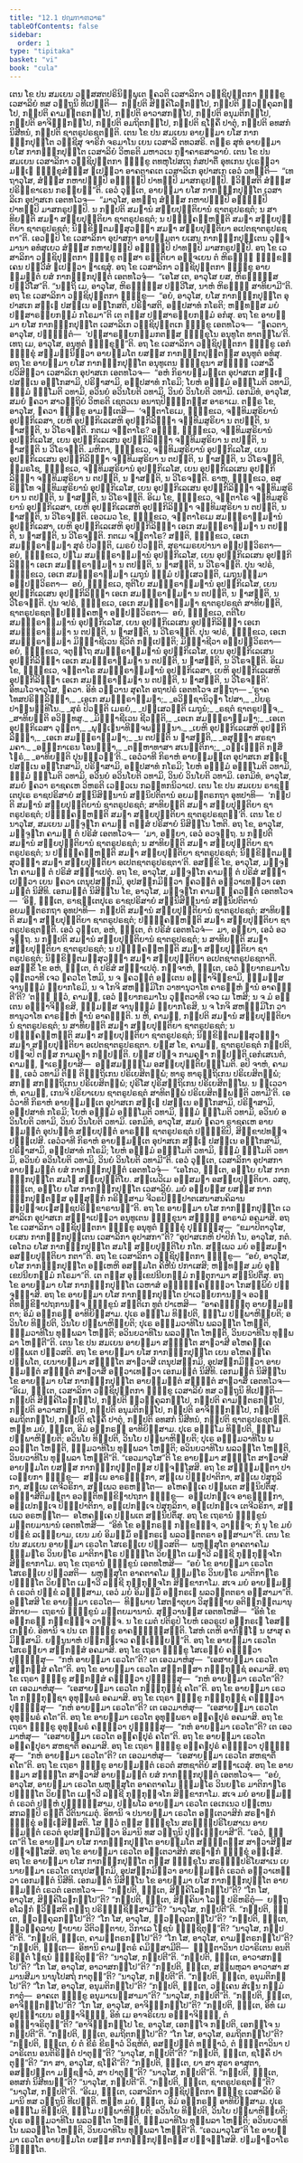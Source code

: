 ```yaml
---
title: "12.1 ປຐມຠາຓວາຣ"
tableOfContents: false
sidebar:
  order: 1
type: "tipitaka"
basket: "vi"
book: "cula"
---
```



<DynamicBreadcrumb />

<Division number="446" book="cula">

<Paragraph number="2225" book="cula">
ເຕນ ໂຂ ປນ ສມເຍນ ວສ຺ສສຕປຣິນິພ຺ພຸເຕ ຠຄວຕິ ເວສາລິກາ ວຊ຺ຊິປຸຕ຺ຕກາ ຠິກ຺ຂູ ເວສາລິຍໍ ທສ ວຕ຺ຖູນິ ທີເປນ຺ຕິ—  ກປ຺ປຕິ ສິງ຺ຄິໂລຓກປ຺ໂປ, ກປ຺ປຕິ ທ຺ວງ຺ຄຸລກປ຺ໂປ, ກປ຺ປຕິ ຄາມນ຺ຕຣກປ຺ໂປ, ກປ຺ປຕິ ອາວາສກປ຺ໂປ, ກປ຺ປຕິ ອນຸມຕິກປ຺ໂປ, ກປ຺ປຕິ ອາຈິຓ຺ຓກປ຺ໂປ, ກປ຺ປຕິ ອມຖິຕກປ຺ໂປ, ກປ຺ປຕິ ຊໂຬຄິໍ ປາຕຸໍ, ກປ຺ປຕິ ອທສກໍ ນິສີທນໍ, ກປ຺ປຕິ ຊາຕຣູປຣຊຕນ຺ຕິ.
</Paragraph>

<Paragraph number="2226" book="cula">
ເຕນ ໂຂ ປນ ສມເຍນ ອາຍສ຺ມາ ຍໂສ ກາກຓ຺ຑກປຸຕ຺ໂຕ ວຊ຺ຊີສຸ ຈາຣິກໍ ຈຣມາໂນ ເຍນ ເວສາລີ ຕທວສຣິ. ຕຕ຺ຣ ສຸທໍ ອາຍສ຺ມາ ຍໂສ ກາກຓ຺ຑກປຸຕ຺ໂຕ ເວສາລິຍໍ ວິຫຣຕິ ມຫາວເນ ກູຏາຄາຣສາລາຍໍ. ເຕນ ໂຂ ປນ ສມເຍນ ເວສາລິກາ ວຊ຺ຊິປຸຕ຺ຕກາ ຠິກ຺ຂູ ຕທຫຸໂປສເຖ ກໍສປາຕິໍ ອຸທເກນ ປູເຣຕ຺ວາ ມຊ຺ເຌ ຠິກ຺ຂຸສໍຆສ຺ສ ຐເປຕ຺ວາ ອາຄຕາຄເຕ ເວສາລິເກ ອຸປາສເກ ເອວໍ ວທນ຺ຕິ—  “ເທຖາວຸໂສ, ສໍຆສ຺ສ ກຫາປຓມ຺ປິ ອຑ຺ຒມ຺ປິ ປາທມ຺ປິ ມາສກຣູປມ຺ປິ. ຠວິສ຺ສຕິ ສໍຆສ຺ສ ປຣິກ຺ຂາເຣນ ກຣຓີຍນ຺”ຕິ. ເອວໍ ວຸຕ຺ເຕ, ອາຍສ຺ມາ ຍໂສ ກາກຓ຺ຑກປຸຕ຺ໂຕ ເວສາລິເກ ອຸປາສເກ ເອຕທໂວຈ—  “ມາວຸໂສ, ອທຕ຺ຖ ສໍຆສ຺ສ ກຫາປຓມ຺ປິ ອຑ຺ຒມ຺ປິ ປາທມ຺ປິ ມາສກຣູປມ຺ປິ. ນ ກປ຺ປຕິ ສມຓານໍ ສກ຺ຍປຸຕ຺ຕິຍານໍ ຊາຕຣູປຣຊຕໍ; ນ ສາທິຍນ຺ຕິ ສມຓາ ສກ຺ຍປຸຕ຺ຕິຍາ ຊາຕຣູປຣຊຕໍ; ນ ປຏິຄ຺ຄຓ຺ຫນ຺ຕິ ສມຓາ ສກ຺ຍປຸຕ຺ຕິຍາ ຊາຕຣູປຣຊຕໍ; ນິກ຺ຂິຕ຺ຕມຓິສຸວຓ຺ຓາ ສມຓາ ສກ຺ຍປຸຕ຺ຕິຍາ ອເປຕຊາຕຣູປຣຊຕາ”ຕິ. ເອວມ຺ປິ ໂຂ ເວສາລິກາ ອຸປາສກາ ອາຍສ຺ມຕາ ຍເສນ ກາກຓ຺ຑກປຸຕ຺ເຕນ ວຸຈ຺ຈມານາ ອທໍສຸເຍວ ສໍຆສ຺ສ ກຫາປຓມ຺ປິ ອຑ຺ຒມ຺ປິ ປາທມ຺ປິ ມາສກຣູປມ຺ປິ.
</Paragraph>

<Paragraph number="2227" book="cula">
ອຖ ໂຂ ເວສາລິກາ ວຊ຺ຊິປຸຕ຺ຕກາ ຠິກ຺ຂູ ຕສ຺ສາ ຣຕ຺ຕິຍາ ອຈ຺ຈເຍນ ຕໍ ຫິຣຎ຺ຎໍ ຠິກ຺ຂຄ຺ເຄນ ປຏິວີສໍ ຐເປຕ຺ວາ ຠາເຊສຸໍ. ອຖ ໂຂ ເວສາລິກາ ວຊ຺ຊິປຸຕ຺ຕກາ ຠິກ຺ຂູ ອາຍສ຺ມນ຺ຕໍ ຍສໍ ກາກຓ຺ຑກປຸຕ຺ຕໍ ເອຕທໂວຈຸໍ—  “ເອໂສ ເຕ, ອາວຸໂສ ຍສ, ຫິຣຎ຺ຎສ຺ສ ປຏິວີໂສ”ຕິ. “ນຕ຺ຖິ ເມ, ອາວຸໂສ, ຫິຣຎ຺ຎສ຺ສ ປຏິວີໂສ, ນາຫໍ ຫິຣຎ຺ຎໍ ສາທິຍາມີ”ຕິ. ອຖ ໂຂ ເວສາລິກາ ວຊ຺ຊິປຸຕ຺ຕກາ ຠິກ຺ຂູ—  “ອຍໍ, ອາວຸໂສ, ຍໂສ ກາກຓ຺ຑກປຸຕ຺ໂຕ ອຸປາສເກ ສທ຺ເຘ ປສນ຺ເນ ອກ຺ໂກສຕິ, ປຣິຠາສຕິ, ອປ຺ປສາທໍ ກໂຣຕິ; ຫນ຺ທສ຺ສ ມຍໍ ປຏິສາຣຓີຍກມ຺ມໍ ກໂຣມາ”ຕິ ເຕ ຕສ຺ສ ປຏິສາຣຓີຍກມ຺ມໍ ອກໍສຸ. ອຖ ໂຂ ອາຍສ຺ມາ ຍໂສ ກາກຓ຺ຑກປຸຕ຺ໂຕ ເວສາລິເກ ວຊ຺ຊິປຸຕ຺ຕເກ ຠິກ຺ຂູ ເອຕທໂວຈ—  “ຠຄວຕາ, ອາວຸໂສ, ປຎ຺ຎຕ຺ຕໍ—  ‘ປຏິສາຣຓີຍກມ຺ມກຕສ຺ສ ຠິກ຺ຂຸໂນ ອນຸທູໂຕ ທາຕພ຺ໂພ’ຕິ. ເທຖ ເມ, ອາວຸໂສ, ອນຸທູຕໍ ຠິກ຺ຂຸນ຺”ຕິ.
</Paragraph>

<Paragraph number="2228" book="cula">
ອຖ ໂຂ ເວສາລິກາ ວຊ຺ຊິປຸຕ຺ຕກາ ຠິກ຺ຂູ ເອກໍ ຠິກ຺ຂຸໍ ສມ຺ມນ຺ນິຕ຺ວາ ອາຍສ຺ມໂຕ ຍສສ຺ສ ກາກຓ຺ຑກປຸຕ຺ຕສ຺ສ ອນຸທູຕໍ ອທໍສຸ. ອຖ ໂຂ ອາຍສ຺ມາ ຍໂສ ກາກຓ຺ຑກປຸຕ຺ໂຕ ອນຸທູເຕນ ຠິກ຺ຂຸນາ ສທ຺ຘິໍ ເວສາລິໍ ປວິສິຕ຺ວາ ເວສາລິເກ ອຸປາສເກ ເອຕທໂວຈ—  “ອຫໍ ກິຣາຍສ຺ມນ຺ເຕ ອຸປາສເກ ສທ຺ເຘ ປສນ຺ເນ ອກ຺ໂກສາມິ, ປຣິຠາສາມິ, ອປ຺ປສາທໍ ກໂຣມິ; ໂຍຫໍ ອຘມ຺ມໍ ອຘມ຺ໂມຕິ ວທາມິ, ຘມ຺ມໍ ຘມ຺ໂມຕິ ວທາມິ, ອວິນຍໍ ອວິນໂຍຕິ ວທາມິ, ວິນຍໍ ວິນໂຍຕິ ວທາມິ.
</Paragraph>

</Division>
<Division number="447" book="cula">

<Paragraph number="2229" book="cula">
ເອກມິທໍ, ອາວຸໂສ, ສມຍໍ ຠຄວາ ສາວຕ຺ຖິຍໍ ວິຫຣຕິ ເຊຕວເນ ອນາຖປິຓ຺ຑິກສ຺ສ ອາຣາເມ. ຕຕ຺ຣ ໂຂ, ອາວຸໂສ, ຠຄວາ ຠິກ຺ຂູ ອາມນ຺ເຕສິ—  ‘ຈຕ຺ຕາໂຣເມ, ຠິກ຺ຂເວ, ຈນ຺ທິມສູຣິຍານໍ ອຸປກ຺ກິເລສາ, ເຍຫິ ອຸປກ຺ກິເລເສຫິ ອຸປກ຺ກິລິຏ຺ຐາ ຈນ຺ທິມສູຣິຍາ ນ ຕປນ຺ຕິ, ນ ຠາສນ຺ຕິ, ນ ວິໂຣຈນ຺ຕິ. ກຕເມ ຈຕ຺ຕາໂຣ? ອພ຺ຠໍ, ຠິກ຺ຂເວ, ຈນ຺ທິມສູຣິຍານໍ ອຸປກ຺ກິເລໂສ, ເຍນ ອຸປກ຺ກິເລເສນ ອຸປກ຺ກິລິຏ຺ຐາ ຈນ຺ທິມສູຣິຍາ ນ ຕປນ຺ຕິ, ນ ຠາສນ຺ຕິ ນ ວິໂຣຈນ຺ຕິ. ມຫິກາ, ຠິກ຺ຂເວ, ຈນ຺ທິມສູຣິຍານໍ ອຸປກ຺ກິເລໂສ, ເຍນ ອຸປກ຺ກິເລເສນ ອຸປກ຺ກິລິຏ຺ຐາ ຈນ຺ທິມສູຣິຍາ ນ ຕປນ຺ຕິ, ນ ຠາສນ຺ຕິ, ນ ວິໂຣຈນ຺ຕິ, ຘູມຣໂຊ, ຠິກ຺ຂເວ, ຈນ຺ທິມສູຣິຍານໍ ອຸປກ຺ກິເລໂສ, ເຍນ ອຸປກ຺ກິເລເສນ ອຸປກ຺ກິລິຏ຺ຐາ ຈນ຺ທິມສູຣິຍາ ນ ຕປນ຺ຕິ, ນ ຠາສນ຺ຕິ, ນ ວິໂຣຈນ຺ຕິ. ຣາຫຸ, ຠິກ຺ຂເວ, ອສຸຣິນ຺ໂທ ຈນ຺ທິມສູຣິຍານໍ ອຸປກ຺ກິເລໂສ, ເຍນ ອຸປກ຺ກິເລເສນ ອຸປກ຺ກິລິຏ຺ຐາ ຈນ຺ທິມສູຣິຍາ ນ ຕປນ຺ຕິ, ນ ຠາສນ຺ຕິ, ນ ວິໂຣຈນ຺ຕິ. ອິເມ ໂຂ, ຠິກ຺ຂເວ, ຈຕ຺ຕາໂຣ ຈນ຺ທິມສູຣິຍານໍ ອຸປກ຺ກິເລສາ, ເຍຫິ ອຸປກ຺ກິເລເສຫິ ອຸປກ຺ກິລິຏ຺ຐາ ຈນ຺ທິມສູຣິຍາ ນ ຕປນ຺ຕິ, ນ ຠາສນ຺ຕິ, ນ ວິໂຣຈນ຺ຕິ. ເອວເມວ ໂຂ, ຠິກ຺ຂເວ, ຈຕ຺ຕາໂຣເມ ສມຓພ຺ຣາຫ຺ມຓານໍ ອຸປກ຺ກິເລສາ, ເຍຫິ ອຸປກ຺ກິເລເສຫິ ອຸປກ຺ກິລິຏ຺ຐາ ເອເກ ສມຓພ຺ຣາຫ຺ມຓາ ນ ຕປນ຺ຕິ, ນ ຠາສນ຺ຕິ, ນ ວິໂຣຈນ຺ຕິ. ກຕເມ ຈຕ຺ຕາໂຣ? ສນ຺ຕິ, ຠິກ຺ຂເວ, ເອເກ ສມຓພ຺ຣາຫ຺ມຓາ ສຸຣໍ ປິວນ຺ຕິ, ເມຣຍໍ ປິວນ຺ຕິ, ສຸຣາເມຣຍປານາ ອປ຺ປຏິວິຣຕາ—  ອຍໍ, ຠິກ຺ຂເວ, ປຐໂມ ສມຓພ຺ຣາຫ຺ມຓານໍ ອຸປກ຺ກິເລໂສ, ເຍນ ອຸປກ຺ກິເລເສນ ອຸປກ຺ກິລິຏ຺ຐາ ເອເກ ສມຓພ຺ຣາຫ຺ມຓາ ນ ຕປນ຺ຕິ, ນ ຠາສນ຺ຕິ, ນ ວິໂຣຈນ຺ຕິ. ປຸນ ຈປຣໍ, ຠິກ຺ຂເວ, ເອເກ ສມຓພ຺ຣາຫ຺ມຓາ ເມຖຸນໍ ຘມ຺ມໍ ປຏິເສວນ຺ຕິ, ເມຖຸນຘມ຺ມາ ອປ຺ປຏິວິຣຕາ—  ອຍໍ, ຠິກ຺ຂເວ, ທຸຕິໂຍ ສມຓພ຺ຣາຫ຺ມຓານໍ ອຸປກ຺ກິເລໂສ, ເຍນ ອຸປກ຺ກິເລເສນ ອຸປກ຺ກິລິຏ຺ຐາ ເອເກ ສມຓພ຺ຣາຫ຺ມຓາ ນ ຕປນ຺ຕິ, ນ ຠາສນ຺ຕິ, ນ ວິໂຣຈນ຺ຕິ. ປຸນ ຈປຣໍ, ຠິກ຺ຂເວ, ເອເກ ສມຓພ຺ຣາຫ຺ມຓາ ຊາຕຣູປຣຊຕໍ ສາທິຍນ຺ຕິ, ຊາຕຣູປຣຊຕປ຺ປຏິຄ຺ຄຫຓາ ອປ຺ປຏິວິຣຕາ—  ອຍໍ, ຠິກ຺ຂເວ, ຕຕິໂຍ ສມຓພ຺ຣາຫ຺ມຓານໍ ອຸປກ຺ກິເລໂສ, ເຍນ ອຸປກ຺ກິເລເສນ ອຸປກ຺ກິລິຏ຺ຐາ ເອເກ ສມຓພ຺ຣາຫ຺ມຓາ ນ ຕປນ຺ຕິ, ນ ຠາສນ຺ຕິ, ນ ວິໂຣຈນ຺ຕິ. ປຸນ ຈປຣໍ, ຠິກ຺ຂເວ, ເອເກ ສມຓພ຺ຣາຫ຺ມຓາ ມິຈ຺ຉາຊີເວນ ຊີວິຕໍ ກປ຺ເປນ຺ຕິ; ມິຈ຺ຉາຊີວາ ອປ຺ປຏິວິຣຕາ—  ອຍໍ, ຠິກ຺ຂເວ, ຈຕຸຕ຺ໂຖ ສມຓພ຺ຣາຫ຺ມຓານໍ ອຸປກ຺ກິເລໂສ, ເຍນ ອຸປກ຺ກິເລເສນ ອຸປກ຺ກິລິຏ຺ຐາ ເອເກ ສມຓພ຺ຣາຫ຺ມຓາ ນ ຕປນ຺ຕິ, ນ ຠາສນ຺ຕິ, ນ ວິໂຣຈນ຺ຕິ. ອິເມ ໂຂ, ຠິກ຺ຂເວ, ຈຕ຺ຕາໂຣ ສມຓພ຺ຣາຫ຺ມຓານໍ ອຸປກ຺ກິເລສາ, ເຍຫິ ອຸປກ຺ກິເລເສຫິ ອຸປກ຺ກິລິຏ຺ຐາ ເອເກ ສມຓພ຺ຣາຫ຺ມຓາ ນ ຕປນ຺ຕິ, ນ ຠາສນ຺ຕິ, ນ ວິໂຣຈນ຺ຕິ’. ອິທມໂວຈາວຸໂສ, ຠຄວາ. ອິທໍ ວຕ຺ວານ ສຸຄໂຕ ອຖາປຣໍ ເອຕທໂວຈ ສຕ຺ຖາ—
</Paragraph>

<Paragraph number="2230" type="verses" book="cula">
_‘ຣາຄໂທສປຣິກ຺ລິຏ຺ຐາ,_  
_ເອເກ ສມຓພ຺ຣາຫ຺ມຓາ;_  
_ອວິຊ຺ຊານິວຸຏາ ໂປສາ,_  
_ປິຍຣູປາຠິນນ຺ທິໂນ._  

</Paragraph>

<Paragraph number="2231" type="verses" book="cula">
_ສຸຣໍ ປິວນ຺ຕິ ເມຣຍໍ,_  
_ປຏິເສວນ຺ຕິ ເມຖຸນໍ;_  
_ຣຊຕໍ ຊາຕຣູປຎ຺ຈ,_  
_ສາທິຍນ຺ຕິ ອວິທ຺ທສູ._  

</Paragraph>

<Paragraph number="2232" type="verses" book="cula">
_ມິຈ຺ຉາຊີເວນ ຊີວນ຺ຕິ,_  
_ເອເກ ສມຓພ຺ຣາຫ຺ມຓາ;_  
_ເອເຕ ອຸປກ຺ກິເລສາ ວຸຕ຺ຕາ,_  
_ພຸທ຺ເຘນາທິຈ຺ຈພນ຺ຘຸນາ._  

</Paragraph>

<Paragraph number="2233" type="verses" book="cula">
_ເຍຫິ ອຸປກ຺ກິເລເສຫິ ອຸປກ຺ກິລິຏ຺ຐາ,_  
_ເອເກ ສມຓພ຺ຣາຫ຺ມຓາ;_  
_ນ ຕປນ຺ຕິ ນ ຠາສນ຺ຕິ,_  
_ອສຸທ຺ຘາ ສຣຊາ ມຄາ._  

</Paragraph>

<Paragraph number="2234" type="verses" book="cula">
_ອນ຺ຘກາເຣນ ໂອນທ຺ຘາ,_  
_ຕຓ຺ຫາທາສາ ສເນຕ຺ຕິກາ;_  
_ວຑ຺ເຒນ຺ຕິ ກຏສິໍ ໂຆຣໍ,_  
_ອາທິຍນ຺ຕິ ປຸນພ຺ຠວນ຺’ຕິ._  

</Paragraph>

<Paragraph number="2235" book="cula">
ເອວໍວາທີ ກິຣາຫໍ ອາຍສ຺ມນ຺ເຕ ອຸປາສເກ ສທ຺ເຘ ປສນ຺ເນ ອກ຺ໂກສາມິ, ປຣິຠາສາມິ, ອປ຺ປສາທໍ ກໂຣມິ; ໂຍຫໍ ອຘມ຺ມໍ ອຘມ຺ໂມຕິ ວທາມິ, ຘມ຺ມໍ ຘມ຺ໂມຕິ ວທາມິ, ອວິນຍໍ ອວິນໂຍຕິ ວທາມິ, ວິນຍໍ ວິນໂຍຕິ ວທາມິ.
</Paragraph>

</Division>
<Division number="448" book="cula">

<Paragraph number="2236" book="cula">
ເອກມິທໍ, ອາວຸໂສ, ສມຍໍ ຠຄວາ ຣາຊຄເຫ ວິຫຣຕິ ເວຬຸວເນ ກລນ຺ທກນິວາເປ. ເຕນ ໂຂ ປນ ສມເຍນ ຣາຊນ຺ເຕປຸເຣ ຣາຊປຣິສາຍໍ ສນ຺ນິສິນ຺ນານໍ ສນ຺ນິປຕິຕານໍ ອຍມນ຺ຕຣກຖາ ອຸທປາທິ—  ‘ກປ຺ປຕິ ສມຓານໍ ສກ຺ຍປຸຕ຺ຕິຍານໍ ຊາຕຣູປຣຊຕໍ; ສາທິຍນ຺ຕິ ສມຓາ ສກ຺ຍປຸຕ຺ຕິຍາ ຊາຕຣູປຣຊຕໍ; ປຏິຄ຺ຄຓ຺ຫນ຺ຕິ ສມຓາ ສກ຺ຍປຸຕ຺ຕິຍາ ຊາຕຣູປຣຊຕນ຺’ຕິ. ເຕນ ໂຂ ປນາວຸໂສ, ສມເຍນ ມຓິຈູຬໂກ ຄາມຓີ ຕສ຺ສໍ ປຣິສາຍໍ ນິສິນ຺ໂນ ໂຫຕິ. ອຖ ໂຂ, ອາວຸໂສ, ມຓິຈູຬໂກ ຄາມຓີ ຕໍ ປຣິສໍ ເອຕທໂວຈ—  ‘ມາ, ອຍ຺ຍາ, ເອວໍ ອວຈຸຕ຺ຖ. ນ ກປ຺ປຕິ ສມຓານໍ ສກ຺ຍປຸຕ຺ຕິຍານໍ ຊາຕຣູປຣຊຕໍ; ນ ສາທິຍນ຺ຕິ ສມຓາ ສກ຺ຍປຸຕ຺ຕິຍາ ຊາຕຣູປຣຊຕໍ; ນ ປຏິຄ຺ຄຓ຺ຫນ຺ຕິ ສມຓາ ສກ຺ຍປຸຕ຺ຕິຍາ ຊາຕຣູປຣຊຕໍ; ນິກ຺ຂິຕ຺ຕມຓິສຸວຓ຺ຓາ ສມຓາ ສກ຺ຍປຸຕ຺ຕິຍາ ອເປຕຊາຕຣູປຣຊຕາ’ຕິ. ອສກ຺ຂິ ໂຂ, ອາວຸໂສ, ມຓິຈູຬໂກ ຄາມຓີ ຕໍ ປຣິສໍ ສຎ຺ຎາເປຕຸໍ.
</Paragraph>

<Paragraph number="2237" book="cula">
ອຖ ໂຂ, ອາວຸໂສ, ມຓິຈູຬໂກ ຄາມຓີ ຕໍ ປຣິສໍ ສຎ຺ຎາເປຕ຺ວາ ເຍນ ຠຄວາ ເຕນຸປສງ຺ກມິ, ອຸປສງ຺ກມິຕ຺ວາ ຠຄວນ຺ຕໍ ອຠິວາເທຕ຺ວາ ເອກມນ຺ຕໍ ນິສີທິ. ເອກມນ຺ຕໍ ນິສິນ຺ໂນ ໂຂ, ອາວຸໂສ, ມຓິຈູຬໂກ ຄາມຓີ ຠຄວນ຺ຕໍ ເອຕທໂວຈ—  ‘ອິຘ, ຠນ຺ເຕ, ຣາຊນ຺ເຕປຸເຣ ຣາຊປຣິສາຍໍ ສນ຺ນິສິນ຺ນານໍ ສນ຺ນິປຕິຕານໍ ອຍມນ຺ຕຣກຖາ ອຸທປາທິ—  ກປ຺ປຕິ ສມຓານໍ ສກ຺ຍປຸຕ຺ຕິຍານໍ ຊາຕຣູປຣຊຕໍ; ສາທິຍນ຺ຕິ ສມຓາ ສກ຺ຍປຸຕ຺ຕິຍາ ຊາຕຣູປຣຊຕໍ; ປຏິຄ຺ຄຓ຺ຫນ຺ຕິ ສມຓາ ສກ຺ຍປຸຕ຺ຕິຍາ ຊາຕຣູປຣຊຕນ຺ຕິ. ເອວໍ ວຸຕ຺ເຕ, ອຫໍ, ຠນ຺ເຕ, ຕໍ ປຣິສໍ ເອຕທໂວຈໍ—  ມາ, ອຍ຺ຍາ, ເອວໍ ອວຈຸຕ຺ຖ. ນ ກປ຺ປຕິ ສມຓານໍ ສກ຺ຍປຸຕ຺ຕິຍານໍ ຊາຕຣູປຣຊຕໍ; ນ ສາທິຍນ຺ຕິ ສມຓາ ສກ຺ຍປຸຕ຺ຕິຍາ ຊາຕຣູປຣຊຕໍ; ນ ປຏິຄ຺ຄຓ຺ຫນ຺ຕິ ສມຓາ ສກ຺ຍປຸຕ຺ຕິຍາ ຊາຕຣູປຣຊຕໍ; ນິກ຺ຂິຕ຺ຕມຓິສຸວຓ຺ຓາ ສມຓາ ສກ຺ຍປຸຕ຺ຕິຍາ ອເປຕຊາຕຣູປຣຊຕາຕິ. ອສກ຺ຂິໍ ໂຂ ອຫໍ, ຠນ຺ເຕ, ຕໍ ປຣິສໍ ສຎ຺ຎາເປຕຸໍ. ກຈ຺ຈາຫໍ, ຠນ຺ເຕ, ເອວໍ ພ຺ຍາກຣມາໂນ ວຸຕ຺ຕວາທີ ເຈວ ຠຄວໂຕ ໂຫມິ, ນ ຈ ຠຄວນ຺ຕໍ ອຠູເຕນ ອພ຺ຠາຈິກ຺ຂາມິ, ຘມ຺ມສ຺ສ ຈານຸຘມ຺ມໍ ພ຺ຍາກໂຣມິ, ນ ຈ ໂກຈິ ສຫຘມ຺ມິໂກ ວາທານຸວາໂທ ຄາຣຍ຺ຫໍ ຐານໍ ອາຄຈ຺ຉຕີ’ຕິ? ‘ຕຄ຺ຆ ຕ຺ວໍ, ຄາມຓິ, ເອວໍ ພ຺ຍາກຣມາໂນ ວຸຕ຺ຕວາທີ ເຈວ ເມ ໂຫສິ; ນ ຈ ມໍ ອຠູເຕນ ອພ຺ຠາຈິກ຺ຂສິ, ຘມ຺ມສ຺ສ ຈານຸຘມ຺ມໍ ພ຺ຍາກໂຣສິ, ນ ຈ ໂກຈິ ສຫຘມ຺ມິໂກ ວາທານຸວາໂທ ຄາຣຍ຺ຫໍ ຐານໍ ອາຄຈ຺ຉຕິ. ນ ຫິ, ຄາມຓິ, ກປ຺ປຕິ ສມຓານໍ ສກ຺ຍປຸຕ຺ຕິຍານໍ ຊາຕຣູປຣຊຕໍ; ນ ສາທິຍນ຺ຕິ ສມຓາ ສກ຺ຍປຸຕ຺ຕິຍາ ຊາຕຣູປຣຊຕໍ; ນ ປຏິຄ຺ຄຓ຺ຫນ຺ຕິ ສມຓາ ສກ຺ຍປຸຕ຺ຕິຍາ ຊາຕຣູປຣຊຕໍ; ນິກ຺ຂິຕ຺ຕມຓິສຸວຓ຺ຓາ ສມຓາ ສກ຺ຍປຸຕ຺ຕິຍາ ອເປຕຊາຕຣູປຣຊຕາ. ຍສ຺ສ ໂຂ, ຄາມຓິ, ຊາຕຣູປຣຊຕໍ ກປ຺ປຕິ, ປຎ຺ຈປິ ຕສ຺ສ ກາມຄຸຓາ ກປ຺ປນ຺ຕິ. ຍສ຺ສ ປຎ຺ຈ ກາມຄຸຓາ ກປ຺ປນ຺ຕິ ເອກໍເສເນຕໍ, ຄາມຓິ, ຘາເຣຍ຺ຍາສິ—  ອສ຺ສມຓຘມ຺ໂມ ອສກ຺ຍປຸຕ຺ຕິຍຘມ຺ໂມຕິ. ອປິ ຈາຫໍ, ຄາມຓິ, ເອວໍ ວທາມິ ຕິຓໍ ຕິຓຕ຺ຖິເກນ ປຣິເຍສິຕພ຺ພໍ; ທາຣຸ ທາຣຸຕ຺ຖິເກນ ປຣິເຍສິຕພ຺ພໍ; ສກຏໍ ສກຏຕ຺ຖິເກນ ປຣິເຍສິຕພ຺ພໍ; ປຸຣິໂສ ປຸຣິສຕ຺ຖິເກນ ປຣິເຍສິຕພ຺ໂພ. ນ ຕ຺ເວວາຫໍ, ຄາມຓິ, ເກນຈິ ປຣິຍາເຍນ ຊາຕຣູປຣຊຕໍ ສາທິຕພ຺ພໍ ປຣິເຍສິຕພ຺ພນ຺ຕິ ວທາມີ’ຕິ.
</Paragraph>

<Paragraph number="2238" book="cula">
ເອວໍວາທີ ກິຣາຫໍ ອາຍສ຺ມນ຺ເຕ ອຸປາສເກ ສທ຺ເຘ ປສນ຺ເນ ອກ຺ໂກສາມິ, ປຣິຠາສາມິ, ອປ຺ປສາທໍ ກໂຣມິ; ໂຍຫໍ ອຘມ຺ມໍ ອຘມ຺ໂມຕິ ວທາມິ, ຘມ຺ມໍ ຘມ຺ໂມຕິ ວທາມິ, ອວິນຍໍ ອວິນໂຍຕິ ວທາມິ, ວິນຍໍ ວິນໂຍຕິ ວທາມິ.
</Paragraph>

</Division>
<Division number="449" book="cula">

<Paragraph number="2239" book="cula">
ເອກມິທໍ, ອາວຸໂສ, ສມຍໍ ຠຄວາ ຣາຊຄເຫ ອາຍສ຺ມນ຺ຕໍ ອຸປນນ຺ທໍ ສກ຺ຍປຸຕ຺ຕໍ ອາຣພ຺ຠ ຊາຕຣູປຣຊຕໍ ປຏິກ຺ຂິປິ, ສິກ຺ຂາປທຎ຺ຈ ປຎ຺ຎເປສິ. ເອວໍວາທີ ກິຣາຫໍ ອາຍສ຺ມນ຺ເຕ ອຸປາສເກ ສທ຺ເຘ ປສນ຺ເນ ອກ຺ໂກສາມິ, ປຣິຠາສາມິ, ອປ຺ປສາທໍ ກໂຣມິ; ໂຍຫໍ ອຘມ຺ມໍ ອຘມ຺ໂມຕິ ວທາມິ, ຘມ຺ມໍ ຘມ຺ໂມຕິ ວທາມິ, ອວິນຍໍ ອວິນໂຍຕິ ວທາມິ, ວິນຍໍ ວິນໂຍຕິ ວທາມີ”ຕິ.
</Paragraph>

<Paragraph number="2240" book="cula">
ເອວໍ ວຸຕ຺ເຕ, ເວສາລິກາ ອຸປາສກາ ອາຍສ຺ມນ຺ຕໍ ຍສໍ ກາກຓ຺ຑກປຸຕ຺ຕໍ ເອຕທໂວຈຸໍ—  “ເອໂກວ, ຠນ຺ເຕ, ອຍ຺ໂຍ ຍໂສ ກາກຓ຺ຑກປຸຕ຺ໂຕ ສມໂຓ ສກ຺ຍປຸຕ຺ຕິໂຍ. ສພ຺ເພວິເມ ອສ຺ສມຓາ ອສກ຺ຍປຸຕ຺ຕິຍາ. ວສຕຸ, ຠນ຺ເຕ, ອຍ຺ໂຍ ຍໂສ ກາກຓ຺ຑກປຸຕ຺ໂຕ ເວສາລິຍໍ. ມຍໍ ອຍ຺ຍສ຺ສ ຍສສ຺ສ ກາກຓ຺ຑກປຸຕ຺ຕສ຺ສ ອຸສ຺ສຸກ຺ກໍ ກຣິສ຺ສາມ ຈີວຣປິຓ຺ຑປາຕເສນາສນຄິລານປ຺ປຈ຺ຈຍເຠສຊ຺ຊປຣິກ຺ຂາຣານນ຺”ຕິ. ອຖ ໂຂ ອາຍສ຺ມາ ຍໂສ ກາກຓ຺ຑກປຸຕ຺ໂຕ ເວສາລິເກ ອຸປາສເກ ສຎ຺ຎາເປຕ຺ວາ ອນຸທູເຕນ ຠິກ຺ຂຸນາ ສທ຺ຘິໍ ອາຣາມໍ ອຄມາສິ.
</Paragraph>

<Paragraph number="2241" book="cula">
ອຖ ໂຂ ເວສາລິກາ ວຊ຺ຊິປຸຕ຺ຕກາ ຠິກ຺ຂູ ອນຸທູຕໍ ຠິກ຺ຂຸໍ ປຸຈ຺ຉິໍສຸ—  “ຂມາປິຕາວຸໂສ, ຍເສນ ກາກຓ຺ຑກປຸຕ຺ເຕນ ເວສາລິກາ ອຸປາສກາ”ຕິ? “ອຸປາສເກຫິ ປາປິກໍ ໂນ, ອາວຸໂສ, ກຕໍ. ເອໂກວ ຍໂສ ກາກຓ຺ຑກປຸຕ຺ໂຕ ສມໂຓ ສກ຺ຍປຸຕ຺ຕິໂຍ ກໂຕ. ສພ຺ເພວ ມຍໍ ອສ຺ສມຓາ ອສກ຺ຍປຸຕ຺ຕິຍາ ກຕາ”ຕິ. ອຖ ໂຂ ເວສາລິກາ ວຊ຺ຊິປຸຕ຺ຕກາ ຠິກ຺ຂູ—  “ອຍໍ, ອາວຸໂສ, ຍໂສ ກາກຓ຺ຑກປຸຕ຺ໂຕ ອມ຺ເຫຫິ ອສມ຺ມໂຕ ຄິຫີນໍ ປກາເສສິ; ຫນ຺ທສ຺ສ ມຍໍ ອຸກ຺ເຂປນີຍກມ຺ມໍ ກໂຣມາ”ຕິ. ເຕ ຕສ຺ສ ອຸກ຺ເຂປນີຍກມ຺ມໍ ກຕ຺ຕຸກາມາ ສນ຺ນິປຕິໍສຸ. ອຖ ໂຂ ອາຍສ຺ມາ ຍໂສ ກາກຓ຺ຑກປຸຕ຺ໂຕ ເວຫາສໍ ອພ຺ຠຸຄ຺ຄນ຺ຕ຺ວາ ໂກສມ຺ພິຍໍ ປຈ຺ຈຸຏ຺ຐາສິ.
</Paragraph>

</Division>
<Division number="450" book="cula">

<Paragraph number="2242" book="cula">
ອຖ ໂຂ ອາຍສ຺ມາ ຍໂສ ກາກຓ຺ຑກປຸຕ຺ໂຕ ປາເວຍ຺ຍການຎ຺ຈ ອວນ຺ຕິທກ຺ຂິຓາປຖການຎ຺ຈ ຠິກ຺ຂູນໍ ສນ຺ຕິເກ ທູຕໍ ປາເຫສິ—  “ອາຄຈ຺ຉນ຺ຕຸ ອາຍສ຺ມນ຺ຕາ; ອິມໍ ອຘິກຣຓໍ ອາທິຍິສ຺ສາມ. ປຸເຣ ອຘມ຺ໂມ ທິປ຺ປຕິ, ຘມ຺ໂມ ປຏິພາຫິຍ຺ຍຕິ; ອວິນໂຍ ທິປ຺ປຕິ, ວິນໂຍ ປຏິພາຫິຍ຺ຍຕິ; ປຸເຣ ອຘມ຺ມວາທິໂນ ພລວນ຺ໂຕ ໂຫນ຺ຕິ, ຘມ຺ມວາທິໂນ ທຸພ຺ພລາ ໂຫນ຺ຕິ; ອວິນຍວາທິໂນ ພລວນ຺ໂຕ ໂຫນ຺ຕິ, ວິນຍວາທິໂນ ທຸພ຺ພລາ ໂຫນ຺ຕີ”ຕິ.
</Paragraph>

<Paragraph number="2243" book="cula">
ເຕນ ໂຂ ປນ ສມເຍນ ອາຍສ຺ມາ ສມ຺ຠູໂຕ ສາຓວາສີ ອໂຫຄງ຺ເຄ ປພ຺ພເຕ ປຏິວສຕິ. ອຖ ໂຂ ອາຍສ຺ມາ ຍໂສ ກາກຓ຺ຑກປຸຕ຺ໂຕ ເຍນ ອໂຫຄງ຺ໂຄ ປພ຺ພໂຕ, ເຍນາຍສ຺ມາ ສມ຺ຠູໂຕ ສາຓວາສີ ເຕນຸປສງ຺ກມິ, ອຸປສງ຺ກມິຕ຺ວາ ອາຍສ຺ມນ຺ຕໍ ສມ຺ຠູຕໍ ສາຓວາສິໍ ອຠິວາເທຕ຺ວາ ເອກມນ຺ຕໍ ນິສີທິ. ເອກມນ຺ຕໍ ນິສິນ຺ໂນ ໂຂ ອາຍສ຺ມາ ຍໂສ ກາກຓ຺ຑກປຸຕ຺ໂຕ ອາຍສ຺ມນ຺ຕໍ ສມ຺ຠູຕໍ ສາຓວາສິໍ ເອຕທໂວຈ—  “ອິເມ, ຠນ຺ເຕ, ເວສາລິກາ ວຊ຺ຊິປຸຕ຺ຕກາ ຠິກ຺ຂູ ເວສາລິຍໍ ທສ ວຕ຺ຖູນິ ທີເປນ຺ຕິ—  ກປ຺ປຕິ ສິງ຺ຄິໂລຓກປ຺ໂປ, ກປ຺ປຕິ ທ຺ວງ຺ຄຸລກປ຺ໂປ, ກປ຺ປຕິ ຄາມນ຺ຕຣກປ຺ໂປ, ກປ຺ປຕິ ອາວາສກປ຺ໂປ, ກປ຺ປຕິ ອນຸມຕິກປ຺ໂປ, ກປ຺ປຕິ ອາຈິຓ຺ຓກປ຺ໂປ, ກປ຺ປຕິ ອມຖິຕກປ຺ໂປ, ກປ຺ປຕິ ຊໂຬຄິໍ ປາຕຸໍ, ກປ຺ປຕິ ອທສກໍ ນິສີທນໍ, ກປ຺ປຕິ ຊາຕຣູປຣຊຕນ຺ຕິ. ຫນ຺ທ ມຍໍ, ຠນ຺ເຕ, ອິມໍ ອຘິກຣຓໍ ອາທິຍິສ຺ສາມ. ປຸເຣ ອຘມ຺ໂມ ທິປ຺ປຕິ, ຘມ຺ໂມ ປຏິພາຫິຍ຺ຍຕິ; ອວິນໂຍ ທິປ຺ປຕິ, ວິນໂຍ ປຏິພາຫິຍ຺ຍຕິ; ປຸເຣ ອຘມ຺ມວາທິໂນ ພລວນ຺ໂຕ ໂຫນ຺ຕິ, ຘມ຺ມວາທິໂນ ທຸພ຺ພລາ ໂຫນ຺ຕິ; ອວິນຍວາທິໂນ ພລວນ຺ໂຕ ໂຫນ຺ຕິ, ວິນຍວາທິໂນ ທຸພ຺ພລາ ໂຫນ຺ຕີ”ຕິ. “ເອວມາວຸໂສ”ຕິ ໂຂ ອາຍສ຺ມາ ສມ຺ຠູໂຕ ສາຓວາສີ ອາຍສ຺ມໂຕ ຍສສ຺ສ ກາກຓ຺ຑກປຸຕ຺ຕສ຺ສ ປຈ຺ຈສ຺ໂສສິ. ອຖ ໂຂ ສຏ຺ຐິມຕ຺ຕາ ປາເວຍ຺ຍກາ ຠິກ຺ຂູ—  ສພ຺ເພ ອາຣຎ຺ຎິກາ, ສພ຺ເພ ປິຓ຺ຑປາຕິກາ, ສພ຺ເພ ປໍສຸກູລິກາ, ສພ຺ເພ ເຕຈີວຣິກາ, ສພ຺ເພວ ອຣຫນ຺ໂຕ—  ອໂຫຄງ຺ເຄ ປພ຺ພເຕ ສນ຺ນິປຕິໍສຸ. ອຏ຺ຐາສີຕິມຕ຺ຕາ ອວນ຺ຕິທກ຺ຂິຓາປຖກາ ຠິກ຺ຂູ—  ອປ຺ເປກຈ຺ເຈ ອາຣຎ຺ຎິກາ, ອປ຺ເປກຈ຺ເຈ ປິຓ຺ຑປາຕິກາ, ອປ຺ເປກຈ຺ເຈ ປໍສຸກູລິກາ, ອປ຺ເປກຈ຺ເຈ ເຕຈີວຣິກາ, ສພ຺ເພວ ອຣຫນ຺ໂຕ—  ອໂຫຄງ຺ເຄ ປພ຺ພເຕ ສນ຺ນິປຕິໍສຸ. ອຖ ໂຂ ເຖຣານໍ ຠິກ຺ຂູນໍ ມນ຺ຕຍມານານໍ ເອຕທໂຫສິ—  “ອິທໍ ໂຂ ອຘິກຣຓໍ ກກ຺ຂຬຎ຺ຈ, ວາຬຎ຺ຈ; ກໍ ນຸ ໂຂ ມຍໍ ປກ຺ຂໍ ລເຠຍ຺ຍາມ, ເຍນ ມຍໍ ອິມສ຺ມິໍ ອຘິກຣເຓ ພລວນ຺ຕຕຣາ ອສ຺ສາມາ”ຕິ.
</Paragraph>

</Division>
<Division number="451" book="cula">

<Paragraph number="2244" book="cula">
ເຕນ ໂຂ ປນ ສມເຍນ ອາຍສ຺ມາ ເຣວໂຕ ໂສເຣຍ຺ເຍ ປຏິວສຕິ—  ພຫຸສ຺ສຸໂຕ ອາຄຕາຄໂມ ຘມ຺ມຘໂຣ ວິນຍຘໂຣ ມາຕິກາຘໂຣ ປຓ຺ຑິໂຕ ວິຍຕ຺ໂຕ ເມຘາວີ ລຊ຺ຊີ ກຸກ຺ກຸຈ຺ຈໂກ ສິກ຺ຂາກາໂມ. ອຖ ໂຂ ເຖຣານໍ ຠິກ຺ຂູນໍ ເອຕທໂຫສິ—  “ອຍໍ ໂຂ ອາຍສ຺ມາ ເຣວໂຕ ໂສເຣຍ຺ເຍ ປຏິວສຕິ—  ພຫຸສ຺ສຸໂຕ ອາຄຕາຄໂມ ຘມ຺ມຘໂຣ ວິນຍຘໂຣ ມາຕິກາຘໂຣ ປຓ຺ຑິໂຕ ວິຍຕ຺ໂຕ ເມຘາວີ ລຊ຺ຊີ ກຸກ຺ກຸຈ຺ຈໂກ ສິກ຺ຂາກາໂມ. ສເຈ ມຍໍ ອາຍສ຺ມນ຺ຕໍ ເຣວຕໍ ປກ຺ຂໍ ລຠິສ຺ສາມ, ເອວໍ ມຍໍ ອິມສ຺ມິໍ ອຘິກຣເຓ ພລວນ຺ຕຕຣາ ອສ຺ສາມາ”ຕິ. ອສ຺ໂສສິ ໂຂ ອາຍສ຺ມາ ເຣວໂຕ—  ທິພ຺ພາຍ ໂສຕຘາຕຸຍາ ວິສຸທ຺ຘາຍ ອຕິກ຺ກນ຺ຕມານຸສິກາຍ—  ເຖຣານໍ ຠິກ຺ຂູນໍ ມນ຺ຕຍມານານໍ. ສຸຕ຺ວານສ຺ສ ເອຕທໂຫສິ—  “ອິທໍ ໂຂ ອຘິກຣຓໍ ກກ຺ຂຬຎ຺ຈ ວາຬຎ຺ຈ. ນ ໂຂ ເມຕໍ ປຕິຣູປໍ ໂຍຫໍ ເອວຣູເປ ອຘິກຣເຓ ໂອສກ຺ເກຍ຺ຍໍ. ອິທານິ ຈ ປນ ເຕ ຠິກ຺ຂູ ອາຄຈ຺ຉິສ຺ສນ຺ຕິ. ໂສຫໍ ເຕຫິ ອາກິຓ຺ໂຓ ນ ຜາສຸ ຄມິສ຺ສາມິ. ຍນ຺ນູນາຫໍ ປຏິກຈ຺ເຈວ ຄຈ຺ເຉຍ຺ຍນ຺”ຕິ. ອຖ ໂຂ ອາຍສ຺ມາ ເຣວໂຕ ໂສເຣຍ຺ຍາ ສງ຺ກສ຺ສໍ ອຄມາສິ.
</Paragraph>

<Paragraph number="2245" book="cula">
ອຖ ໂຂ ເຖຣາ ຠິກ຺ຂູ ໂສເຣຍ຺ຍໍ ຄນ຺ຕ຺ວາ ປຸຈ຺ຉິໍສຸ—  “ກຫໍ ອາຍສ຺ມາ ເຣວໂຕ”ຕິ? ເຕ ເອວມາຫໍສຸ—  “ເອສາຍສ຺ມາ ເຣວໂຕ ສງ຺ກສ຺ສໍ ຄໂຕ”ຕິ. ອຖ ໂຂ ອາຍສ຺ມາ ເຣວໂຕ ສງ຺ກສ຺ສາ ກຓ຺ຓກຸຊ຺ຊໍ ອຄມາສິ. ອຖ ໂຂ ເຖຣາ ຠິກ຺ຂູ ສງ຺ກສ຺ສໍ ຄນ຺ຕ຺ວາ ປຸຈ຺ຉິໍສຸ—  “ກຫໍ ອາຍສ຺ມາ ເຣວໂຕ”ຕິ? ເຕ ເອວມາຫໍສຸ—  “ເອສາຍສ຺ມາ ເຣວໂຕ ກຓ຺ຓກຸຊ຺ຊໍ ຄໂຕ”ຕິ. ອຖ ໂຂ ອາຍສ຺ມາ ເຣວໂຕ ກຓ຺ຓກຸຊ຺ຊາ ອຸທຸມ຺ພຣໍ ອຄມາສິ. ອຖ ໂຂ ເຖຣາ ຠິກ຺ຂູ ກຓ຺ຓກຸຊ຺ຊໍ ຄນ຺ຕ຺ວາ ປຸຈ຺ຉິໍສຸ—  “ກຫໍ ອາຍສ຺ມາ ເຣວໂຕ”ຕິ? ເຕ ເອວມາຫໍສຸ—  “ເອສາຍສ຺ມາ ເຣວໂຕ ອຸທຸມ຺ພຣໍ ຄໂຕ”ຕິ. ອຖ ໂຂ ອາຍສ຺ມາ ເຣວໂຕ ອຸທຸມ຺ພຣາ ອຄ຺ຄຬປຸຣໍ ອຄມາສິ. ອຖ ໂຂ ເຖຣາ ຠິກ຺ຂູ ອຸທຸມ຺ພຣໍ ຄນ຺ຕ຺ວາ ປຸຈ຺ຉິໍສຸ—  “ກຫໍ ອາຍສ຺ມາ ເຣວໂຕ”ຕິ? ເຕ ເອວມາຫໍສຸ—  “ເອສາຍສ຺ມາ ເຣວໂຕ ອຄ຺ຄຬປຸຣໍ ຄໂຕ”ຕິ. ອຖ ໂຂ ອາຍສ຺ມາ ເຣວໂຕ ອຄ຺ຄຬປຸຣາ ສຫຊາຕິໍ ອຄມາສິ. ອຖ ໂຂ ເຖຣາ ຠິກ຺ຂູ ອຄ຺ຄຬປຸຣໍ ຄນ຺ຕ຺ວາ ປຸຈ຺ຉິໍສຸ—  “ກຫໍ ອາຍສ຺ມາ ເຣວໂຕ”ຕິ? ເຕ ເອວມາຫໍສຸ—  “ເອສາຍສ຺ມາ ເຣວໂຕ ສຫຊາຕິໍ ຄໂຕ”ຕິ. ອຖ ໂຂ ເຖຣາ ຠິກ຺ຂູ ອາຍສ຺ມນ຺ຕໍ ເຣວຕໍ ສຫຊາຕິຍໍ ສມ຺ຠາເວສຸໍ.
</Paragraph>

</Division>
<Division number="452" book="cula">

<Paragraph number="2246" book="cula">
ອຖ ໂຂ ອາຍສ຺ມາ ສມ຺ຠູໂຕ ສາຓວາສີ ອາຍສ຺ມນ຺ຕໍ ຍສໍ ກາກຓ຺ຑກປຸຕ຺ຕໍ ເອຕທໂວຈ—  “ອຍໍ, ອາວຸໂສ, ອາຍສ຺ມາ ເຣວໂຕ ພຫຸສ຺ສຸໂຕ ອາຄຕາຄໂມ ຘມ຺ມຘໂຣ ວິນຍຘໂຣ ມາຕິກາຘໂຣ ປຓ຺ຑິໂຕ ວິຍຕ຺ໂຕ ເມຘາວີ ລຊ຺ຊີ ກຸກ຺ກຸຈ຺ຈໂກ ສິກ຺ຂາກາໂມ. ສເຈ ມຍໍ ອາຍສ຺ມນ຺ຕໍ ເຣວຕໍ ປຎ຺ຫໍ ປຸຈ຺ຉິສ຺ສາມ, ປຏິພໂລ ອາຍສ຺ມາ ເຣວໂຕ ເອເກເນວ ປຎ຺ເຫນ ສກລມ຺ປິ ຣຕ຺ຕິໍ ວີຕິນາເມຕຸໍ. ອິທານິ ຈ ປນາຍສ຺ມາ ເຣວໂຕ ອນ຺ເຕວາສິກໍ ສຣຠາຓກໍ ຠິກ຺ຂຸໍ ອຊ຺ເຌສິສ຺ສຕິ. ໂສ ຕ຺ວໍ ຕສ຺ສ ຠິກ຺ຂຸໂນ ສຣຠຎ຺ຎປຣິໂຍສາເນ ອາຍສ຺ມນ຺ຕໍ ເຣວຕໍ ອຸປສງ຺ກມິຕ຺ວາ ອິມານິ ທສ ວຕ຺ຖູນິ ປຸຈ຺ເຉຍ຺ຍາສີ”ຕິ. “ເອວໍ, ຠນ຺ເຕ”ຕິ ໂຂ ອາຍສ຺ມາ ຍໂສ ກາກຓ຺ຑກປຸຕ຺ໂຕ ອາຍສ຺ມໂຕ ສມ຺ຠູຕສ຺ສ ສາຓວາສິສ຺ສ ປຈ຺ຈສ຺ໂສສິ. ອຖ ໂຂ ອາຍສ຺ມາ ເຣວໂຕ ອນ຺ເຕວາສິກໍ ສຣຠາຓກໍ ຠິກ຺ຂຸໍ ອຊ຺ເຌສິ. ອຖ ໂຂ ອາຍສ຺ມາ ຍໂສ ກາກຓ຺ຑກປຸຕ຺ໂຕ ຕສ຺ສ ຠິກ຺ຂຸໂນ ສຣຠຎ຺ຎປຣິໂຍສາເນ ເຍນາຍສ຺ມາ ເຣວໂຕ ເຕນຸປສງ຺ກມິ, ອຸປສງ຺ກມິຕ຺ວາ ອາຍສ຺ມນ຺ຕໍ ເຣວຕໍ ອຠິວາເທຕ຺ວາ ເອກມນ຺ຕໍ ນິສີທິ. ເອກມນ຺ຕໍ ນິສິນ຺ໂນ ໂຂ ອາຍສ຺ມາ ຍໂສ ກາກຓ຺ຑກປຸຕ຺ໂຕ ອາຍສ຺ມນ຺ຕໍ ເຣວຕໍ ເອຕທໂວຈ—  “ກປ຺ປຕິ, ຠນ຺ເຕ, ສິງ຺ຄິໂລຓກປ຺ໂປ”ຕິ? “ໂກ ໂສ, ອາວຸໂສ, ສິງ຺ຄິໂລຓກປ຺ໂປ”ຕິ? “ກປ຺ປຕິ, ຠນ຺ເຕ, ສິງ຺ຄິນາ ໂລຓໍ ປຣິຫຣິຕຸໍ—  ຍຕ຺ຖ ອໂລຓກໍ ຠວິສ຺ສຕິ ຕຕ຺ຖ ປຣິຠຸຎ຺ຊິສ຺ສາມີ”ຕິ? “ນາວຸໂສ, ກປ຺ປຕີ”ຕິ. “ກປ຺ປຕິ, ຠນ຺ເຕ, ທ຺ວງ຺ຄຸລກປ຺ໂປ”ຕິ? “ໂກ ໂສ, ອາວຸໂສ, ທ຺ວງ຺ຄຸລກປ຺ໂປ”ຕິ? “ກປ຺ປຕິ, ຠນ຺ເຕ, ທ຺ວງ຺ຄຸລາຍ ຉາຍາຍ ວີຕິວຕ຺ຕາຍ, ວິກາເລ ໂຠຊນໍ ຠຸຎ຺ຊິຕຸນ຺”ຕິ? “ນາວຸໂສ, ກປ຺ປຕີ”ຕິ. “ກປ຺ປຕິ, ຠນ຺ເຕ, ຄາມນ຺ຕຣກປ຺ໂປ”ຕິ? “ໂກ ໂສ, ອາວຸໂສ, ຄາມນ຺ຕຣກປ຺ໂປ”ຕິ? “ກປ຺ປຕິ, ຠນ຺ເຕ—  ອິທານິ ຄາມນ຺ຕຣໍ ຄມິສ຺ສາມີຕິ—  ຠຸຕ຺ຕາວິນາ ປວາຣິເຕນ ອນຕິຣິຕ຺ຕໍ ໂຠຊນໍ ຠຸຎ຺ຊິຕຸນ຺”ຕິ? “ນາວຸໂສ, ກປ຺ປຕີ”ຕິ. “ກປ຺ປຕິ, ຠນ຺ເຕ, ອາວາສກປ຺ໂປ”ຕິ? “ໂກ ໂສ, ອາວຸໂສ, ອາວາສກປ຺ໂປ”ຕິ? “ກປ຺ປຕິ, ຠນ຺ເຕ, ສມ຺ພຫຸລາ ອາວາສາ ສມານສີມາ ນານຸໂປສຖໍ ກາຕຸນ຺”ຕິ? “ນາວຸໂສ, ກປ຺ປຕີ”ຕິ. “ກປ຺ປຕິ, ຠນ຺ເຕ, ອນຸມຕິກປ຺ໂປ”ຕິ? “ໂກ ໂສ, ອາວຸໂສ, ອນຸມຕິກປ຺ໂປ”ຕິ? “ກປ຺ປຕິ, ຠນ຺ເຕ, ວຄ຺ເຄນ ສໍເຆນ ກມ຺ມໍ ກາຕຸໍ—  ອາຄເຕ ຠິກ຺ຂູ ອນຸມາເນສ຺ສາມາ”ຕິ? “ນາວຸໂສ, ກປ຺ປຕີ”ຕິ. “ກປ຺ປຕິ, ຠນ຺ເຕ, ອາຈິຓ຺ຓກປ຺ໂປ”ຕິ? “ໂກ ໂສ, ອາວຸໂສ, ອາຈິຓ຺ຓກປ຺ໂປ”ຕິ? “ກປ຺ປຕິ, ຠນ຺ເຕ, ອິທໍ ເມ ອຸປຊ຺ຌາເຍນ ອຊ຺ຌາຈິຓ຺ຓໍ, ອິທໍ ເມ ອາຈຣິເຍນ ອຊ຺ຌາຈິຓ຺ຓໍ, ຕໍ ອຊ຺ຌາຈຣິຕຸນ຺”ຕິ? “ອາຈິຓ຺ຓກປ຺ໂປ ໂຂ, ອາວຸໂສ, ເອກຈ຺ໂຈ ກປ຺ປຕິ, ເອກຈ຺ໂຈ ນ ກປ຺ປຕີ”ຕິ. “ກປ຺ປຕິ, ຠນ຺ເຕ, ອມຖິຕກປ຺ໂປ”ຕິ? “ໂກ ໂສ, ອາວຸໂສ, ອມຖິຕກປ຺ໂປ”ຕິ? “ກປ຺ປຕິ, ຠນ຺ເຕ, ຍໍ ຕໍ ຂີຣໍ ຂີຣຠາວໍ ວິຊຫິຕໍ, ອສມ຺ປຕ຺ຕໍ ທຘິຠາວໍ, ຕໍ ຠຸຕ຺ຕາວິນາ ປວາຣິເຕນ ອນຕິຣິຕ຺ຕໍ ປາຕຸນ຺”ຕິ? “ນາວຸໂສ, ກປ຺ປຕີ”ຕິ? “ກປ຺ປຕິ, ຠນ຺ເຕ, ຊໂຬຄິໍ ປາຕຸນ຺”ຕິ? “ກາ ສາ, ອາວຸໂສ, ຊໂຬຄີ”ຕິ? “ກປ຺ປຕິ, ຠນ຺ເຕ, ຍາ ສາ ສຸຣາ ອາສຸຕາ, ອສມ຺ປຕ຺ຕາ ມຊ຺ຊຠາວໍ, ສາ ປາຕຸນ຺”ຕິ? “ນາວຸໂສ, ກປ຺ປຕີ”ຕິ. “ກປ຺ປຕິ, ຠນ຺ເຕ, ອທສກໍ ນິສີທນນ຺”ຕິ? “ນາວຸໂສ, ກປ຺ປຕີ”ຕິ. “ກປ຺ປຕິ, ຠນ຺ເຕ, ຊາຕຣູປຣຊຕນ຺”ຕິ? “ນາວຸໂສ, ກປ຺ປຕີ”ຕິ. “ອິເມ, ຠນ຺ເຕ, ເວສາລິກາ ວຊ຺ຊິປຸຕ຺ຕກາ ຠິກ຺ຂູ ເວສາລິຍໍ ອິມານິ ທສ ວຕ຺ຖູນິ ທີເປນ຺ຕິ. ຫນ຺ທ ມຍໍ, ຠນ຺ເຕ, ອິມໍ ອຘິກຣຓໍ ອາທິຍິສ຺ສາມ. ປຸເຣ ອຘມ຺ໂມ ທິປ຺ປຕິ, ຘມ຺ໂມ ປຏິພາຫິຍ຺ຍຕິ; ອວິນໂຍ ທິປ຺ປຕິ, ວິນໂຍ ປຏິພາຫິຍ຺ຍຕິ; ປຸເຣ ອຘມ຺ມວາທິໂນ ພລວນ຺ໂຕ ໂຫນ຺ຕິ, ຘມ຺ມວາທິໂນ ທຸພ຺ພລາ ໂຫນ຺ຕິ; ອວິນຍວາທິໂນ ພລວນ຺ໂຕ ໂຫນ຺ຕິ, ວິນຍວາທິໂນ ທຸພ຺ພລາ ໂຫນ຺ຕີ”ຕິ. “ເອວມາວຸໂສ”ຕິ ໂຂ ອາຍສ຺ມາ ເຣວໂຕ ອາຍສ຺ມໂຕ ຍສສ຺ສ ກາກຓ຺ຑກປຸຕ຺ຕສ຺ສ ປຈ຺ຈສ຺ໂສສິ.

</Paragraph>
</Division>

<Paragraph number="2247" type="center" book="cula">
ປຐມຠາຓວາໂຣ ນິຏ຺ຐິໂຕ.
</Paragraph>